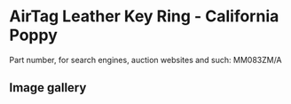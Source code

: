 
# AirTag Leather Key Ring - California Poppy

Part number, for search engines, auction websites and such: MM083ZM/A

## Image gallery

<div style={{ width: '100%', maxWidth: '768px' }}>
<GalleryComponent
    images={[
      {
        original: "/everysource/MM083.webp",
        thumbnail: "/everypreview/MM083.webp",
      }
    ]}
  />
</div>